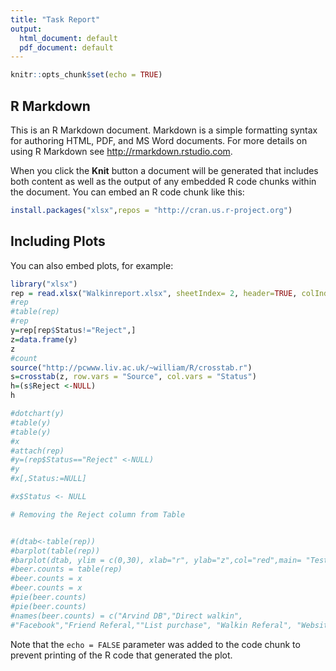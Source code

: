 ```yaml
---
title: "Task Report"
output:
  html_document: default
  pdf_document: default
---
```


```r
knitr::opts_chunk$set(echo = TRUE)
```

## R Markdown

This is an R Markdown document. Markdown is a simple formatting syntax for authoring HTML, PDF, and MS Word documents. For more details on using R Markdown see <http://rmarkdown.rstudio.com>.

When you click the **Knit** button a document will be generated that includes both content as well as the output of any embedded R code chunks within the document. You can embed an R code chunk like this:

```r
install.packages("xlsx",repos = "http://cran.us.r-project.org")
```

## Including Plots

You can also embed plots, for example:

```r
library("xlsx")
rep = read.xlsx("Walkinreport.xlsx", sheetIndex= 2, header=TRUE, colIndex = c(13,10), startRow = 1, endRow = 32)
#rep
#table(rep)
#rep
y=rep[rep$Status!="Reject",]
z=data.frame(y)
z
#count
source("http://pcwww.liv.ac.uk/~william/R/crosstab.r")
s=crosstab(z, row.vars = "Source", col.vars = "Status")
h=(s$Reject <-NULL)
h

#dotchart(y)
#table(y)
#table(y)
#x
#attach(rep)
#y=(rep$Status=="Reject" <-NULL)
#y
#x[,Status:=NULL]

#x$Status <- NULL

# Removing the Reject column from Table


#(dtab<-table(rep))
#barplot(table(rep))
#barplot(dtab, ylim = c(0,30), xlab="r", ylab="z",col="red",main= "Test Report")
#beer.counts = table(rep)
#beer.counts = x
#beer.counts = x
#pie(beer.counts)
#pie(beer.counts)
#names(beer.counts) = c("Arvind DB","Direct walkin",
#"Facebook","Friend Referal,""List purchase", "Walkin Referal", "Website","a")
```

Note that the `echo = FALSE` parameter was added to the code chunk to prevent printing of the R code that generated the plot.
